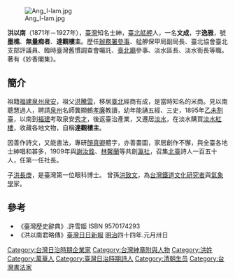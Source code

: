 [[File:Ang_I-lam.jpg|thumb]]

'''洪以南'''（1871年－1927年），[[臺灣|臺灣]]知名士紳，[[臺北|臺北]][[艋舺|艋舺]]人，一名'''文成'''，字'''逸雅'''，號'''墨樵'''、'''無量痴者'''、'''達觀樓主'''。歷任[[辦務署|辦務署]][[參事|參事]]、艋舺保甲局副局長、臺北協會臺北支部評議員、臨時臺灣舊慣調查會囑託、[[臺北廳|臺北廳]]參事、淡水區長、淡水街長等職。著有《妙香閣集》。

==簡介==
祖籍[[福建|福建]][[泉州|泉州]][[晉江|泉安]]，祖父[[洪騰雲|洪騰雲]]，移居[[臺北|臺北]]經商有成，是當時知名的米商。見以南聰慧過人，聘請[[泉州|泉州]]名師龔顯鶴[[孝廉|孝廉]]教讀，幼年能誦五經、三史，1895年[[乙未割臺|乙未割臺]]，以南到[[福建|福建]]考取泉安[[秀才|秀才]]，後返臺治產業，又遷居[[淡水|淡水]]，在淡水購買[[淡水紅樓|淡水紅樓]]，收藏各地文物，自稱'''達觀樓主'''。

因善作詩文，又能書法，專研[[顏真卿|顏真卿]]體字，亦善畫圖，家居創作不懈，與全臺各地士紳唱和甚多，1909年與[[謝汝銓|謝汝銓]]、[[林馨蘭|林馨蘭]]等共創[[瀛社|瀛社]]，召集[[北臺|北臺]]詩人一百五十人，任第一任社長。

子[[洪長庚|洪長庚]]，是臺灣第一位眼科博士。
曾孫[[洪致文|洪致文]]，為[[台灣|台灣]][[鐵道迷|鐵道文化研究者]]與[[氣象學|氣象學]]家。

==參考==
*《臺灣歷史辭典》.許雪姬  ISBN 9570174293
*《洪以南君略傳》[[臺灣日日新報|臺灣日日新報]] [[明治|明治]]四十四年.元月卅日


[[Category:台灣日治時期企業家|Category:台灣日治時期企業家]]
[[Category:台灣紳章附與人物|Category:台灣紳章附與人物]]
[[Category:洪姓|Category:洪姓]]
[[Category:萬華人|Category:萬華人]]
[[Category:臺灣日治時期詩人|Category:臺灣日治時期詩人]]
[[Category:清朝生员|Category:清朝生员]]
[[Category:台灣書法家|Category:台灣書法家]]